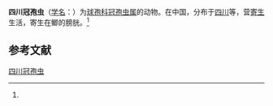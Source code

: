 {{Speciesbox
| name = 四川冠孢虫
| status = 
| status_system = 
| image = 
| genus = Mitraspora
| species = sichuanensis
| authority = (Ma, Dong et Wang, 1982)<ref name='id9324'>{{cite web| url =http://www.bioinfo.cn/db05/BjdwSpecies.php?action=view&id=9324| title =四川冠孢虫| work =《中国动物物种编目数据库》| publisher =中国科学院微生物研究所| author =中国科学院动物研究所| accessdate =2009-04-16| deadurl =yes| archiveurl =https://web.archive.org/web/20160305083826/http://www.bioinfo.cn/db05/BjdwSpecies.php?action=view&id=9324| archivedate =2016-03-05}}</ref>
}}

'''四川冠孢虫'''（[[学名|学名]]：{{lang|la|''Mitraspora sichuanensis''}}）为[[球孢科|球孢科]][[冠孢虫属|冠孢虫属]]的动物。在中国，分布于[[四川|四川]]等，营[[寄生|寄生]]生活，寄生在鲫的膀胱。<ref name='id9324'/>

== 参考文献 ==
{{reflist}}

{{Wikispecies|Mitraspora sichuanensis}}

[[Category:冠孢虫属|四川冠孢虫]]


{{Cnidarian-stub}}